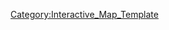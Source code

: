 {{overlay
|image = 6-5_Map.png
|width = {{MapRatio|450|{{{ratio|1|mapwidth=1}}}}}
|height = {{MapRatio|250|{{{ratio|1|mapheight=1}}}}}
|AjaxXMLRequest = {{{AjaxXMLRequest|0}}}
|columns = 0
|grid = 0
|highlight = 0
|collapsible = 0
|popupPrefix = World_6_5_
|overlayNoHeader = 0
|overlayHeaderText = World 6-5
|overlayHeaderTextLink = World 6
|overlayNoHeader = 
|overlayTemplateName = Template:World6-5
|categoryName  = World6-5
}}
<noinclude>
[[Category:Interactive_Map_Template]]
</noinclude>